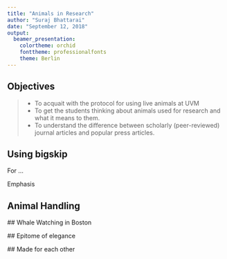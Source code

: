 ```yaml
---
title: "Animals in Research"
author: "Suraj Bhattarai"
date: "September 12, 2018"
output: 
  beamer_presentation: 
    colortheme: orchid
    fonttheme: professionalfonts
    theme: Berlin
---
```


## Objectives

> - To acquait with the protocol for using live animals at UVM
> - To get the students thinking about animals used for research and what it means to them.
> - To understand the difference between scholarly (peer-reviewed) journal articles and popular press articles.

## Using bigskip 

For ... 

\bigskip   
\bigskip   
\bigskip   

Emphasis

## Animal Handling


 \begin{picture}(240,170)
 \put(100,80){\includegraphics[height=3cm]{animal.jpg}}
 \put(0,100){\begin{minipage}[t]{2\linewidth}

\textbf{Equine}
 
 \begin{itemize}
 
\item Prey Animal
 
 \item Approach from front or left side
 
 \item Flight zone
 
 \item Point of balance

\end{itemize} 
\end{minipage}}
 \end{picture}
 
 ## Whale Watching in Boston
 
 \begin{picture}(240,170)
 \put(50,50){\includegraphics[height=4cm]{cruise_boston.jpg}}
 \put(20,35){\begin{minipage}[t]{1\linewidth}
 {Quality time spent with my lady love, \color{red} Ashma $<3$}
 \end{minipage}}
 \end{picture}
 
 ## Epitome of elegance 
 
  
 \begin{picture}(240,170)
 \put(50,50){\includegraphics[height=4cm]{IMG_0688.jpg}}
 \put(60,35){\begin{minipage}[t]{1\linewidth}
 \color{purple} {Magical \textit {Ashma} in classical attire}
 \end{minipage}}
 \end{picture}
 
 ## Made for each other 
 
  \begin{picture}(320,250)
 \put(50,50){\includegraphics[height=6cm]{pukufuku.jpg}}
 \put(70,80){\begin{minipage}[t]{1\linewidth}
 \color{blue} {A beautiful \emph {serendipity!}}
 \end{minipage}}
 \end{picture}
 
 
